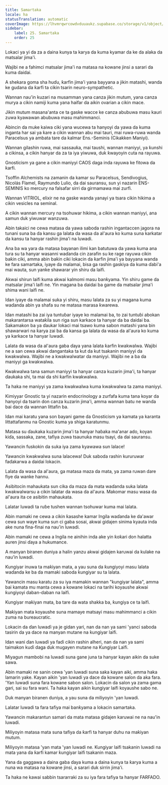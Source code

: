 ```yaml
---
title: Samartaka
locale: ha
statusTranslation: automatic
coverImage: https://lhvmrqwrcowdvduuaukz.supabase.co/storage/v1/object/public/strapi-uploads/small_cover-educacion-fundamental.webp-2d51a7828a2b1309555be27f7e2a61a0.webp
sidebar:
    label: 25. Samartaka
    order: 25
---
```

Lokaci ya yi da za a daina kunya ta karya da kuma kyamar da ke da alaka da matsalar jima'i.

Wajibi ne a fahimci matsalar jima'i na matasa na kowane jinsi a sarari da kuma daidai.

A shekara goma sha huɗu, ƙarfin jima'i yana bayyana a jikin matashi, wanda ke gudana da ƙarfi ta cikin tsarin neuro-sympathetic.

Wannan nau'in kuzari na musamman yana canza jikin mutum, yana canza murya a cikin namiji kuma yana haifar da aikin ovarian a cikin mace.

Jikin mutum masana'anta ce ta gaske wacce ke canza abubuwa masu kauri zuwa kyawawan abubuwa masu mahimmanci.

Abincin da muke kaiwa ciki yana wucewa ta hanyoyi da yawa da kuma inganta har sai ya ƙare a cikin wannan abu mai tauri, mai ruwa-ruwa wanda Paracelsus ya ambata tare da kalmar Ens.-Seminis (Cikakken Maniyi).

Wannan gilashin ruwa, mai sassauƙa, mai taushi, wannan maniyyi, ya ƙunshi a cikinsa, a cikin hanyar da za ta iya yiwuwa, duk ƙwayoyin cuta na rayuwa.

Gnosticism ya gane a cikin maniyyi CAOS daga inda rayuwa ke fitowa da ƙarfi.

Tsoffin Alchemists na zamanin da kamar su Paracelsus, Sendivogius, Nicolás Flamel, Raymundo Lulio, da dai sauransu, sun yi nazarin ENS-SEMINIS ko mercury na falsafar sirri da girmamawa mai zurfi.

Wannan VITRIOL, elixir ne na gaske wanda yanayi ya tsara cikin hikima a cikin vesicles na seminal.

A cikin wannan mercury na tsohuwar hikima, a cikin wannan maniyyi, ana samun duk yiwuwar wanzuwa.

Abin takaici ne cewa matasa da yawa saboda rashin ingantaccen jagora na tunani suna ba da kansu ga lalata da wasa da al'aura ko kuma suna karkatar da kansu ta hanyar rashin jima'i na luwadi.

Ana ba wa yara da matasa bayanan ilimi kan batutuwa da yawa kuma ana tura su ta hanyar wasanni waɗanda cin zarafin su ke rage rayuwa cikin baƙin ciki, amma abin baƙin ciki lokacin da ƙarfin jima'i ya bayyana wanda ke fara samartaka, iyaye da malamai, bisa ga rashin gaskiya da kuma ɗabi'a mai wauta, sun yanke shawarar yin shiru da laifi.

Akwai shirun laifi kuma akwai kalmomi masu banƙyama. Yin shiru game da matsalar jima'i laifi ne. Yin magana ba daidai ba game da matsalar jima'i shima wani laifi ne.

Idan iyaye da malamai suka yi shiru, masu lalata za su yi magana kuma waɗanda abin ya shafa su ne matasa marasa ƙwarewa.

Idan matashi ba zai iya tuntuɓar iyaye ko malamai ba, to zai tuntuɓi abokan makarantarsa ​​wataƙila sun riga sun karkace ta hanyar da ba daidai ba. Sakamakon ba ya ɗaukar lokaci mai tsawo kuma sabon matashi yana bin shawarwari na ƙarya zai ba da kansa ga lalata da wasa da al'aura ko kuma ya karkace ta hanyar luwadi.

Lalata da wasa da al'aura gaba ɗaya yana lalata ƙarfin kwakwalwa. Wajibi ne a san cewa akwai dangantaka ta kut da kut tsakanin maniyyi da kwakwalwa. Wajibi ne a kwakwalwatar da maniyyi. Wajibi ne a ba da maniyyi ga kwakwalwa.

Kwakwalwa tana samun maniyyi ta hanyar canza kuzarin jima'i, ta hanyar ɗaukaka shi, ta mai da shi ƙarfin kwakwalwa.

Ta haka ne maniyyi ya zama kwakwalwa kuma kwakwalwa ta zama maniyyi.

Kimiyyar Gnostic ta yi nazarin endocrinology a zurfafa kuma tana koyar da hanyoyi da tsarin don canza kuzarin jima'i, amma wannan batu ne wanda bai dace da wannan littafin ba.

Idan mai karatu yana son bayani game da Gnosticism ya kamata ya karanta littattafanmu na Gnostic kuma ya shiga karatunmu.

Matasa su ɗaukaka kuzarin jima'i ta hanyar haɓaka ma'anar ado, koyan kiɗa, sassaka, zane, tafiya zuwa tsaunuka masu tsayi, da dai sauransu.

Yawancin fuskokin da suka iya zama kyawawa sun lalace!

Yawancin kwakwalwa suna lalacewa! Duk saboda rashin kururuwar faɗakarwa a daidai lokacin.

Lalata da wasa da al'aura, ga matasa maza da mata, ya zama ruwan dare fiye da wanke hannu.

Asibitocin mahaukata sun cika da maza da mata waɗanda suka lalata kwakwalwarsu a cikin lalatar da wasa da al'aura. Makomar masu wasa da al'aura ita ce asibitin mahaukata.

Lalatar luwadi ta ruɓe tushen wannan tsohuwar kuma mai lalata.

Abin mamaki ne cewa a cikin ƙasashe kamar Ingila waɗanda ke da'awar cewa sun waye kuma sun ci gaba sosai, akwai gidajen sinima kyauta inda ake nuna fina-finai na nau'in luwadi.

Abin mamaki ne cewa a Ingila ne ainihin inda ake yin ƙoƙari don halatta auren jinsi ɗaya a hukumance.

A manyan biranen duniya a halin yanzu akwai gidajen karuwai da kulake na nau'in luwadi.

Ƙungiyar inuwa ta maƙiyan mata, a yau suna da ƙungiyoyi masu lalata waɗanda ke ba da mamaki saboda ƙungiyar su ta lalata.

Yawancin masu karatu za su iya mamakin wannan "ƙungiyar lalata", amma bai kamata mu manta cewa a kowane lokaci na tarihi koyaushe akwai ƙungiyoyi daban-daban na laifi.

Ƙungiyar maƙiyan mata, ba tare da wata shakka ba, ƙungiya ce ta laifi.

Maƙiyan mata koyaushe suna mamaye matsayi masu mahimmanci a cikin zuma na bureaucratic.

Lokacin da ɗan luwaɗi ya je gidan yari, nan da nan ya sami 'yanci saboda tasirin da ya dace na manyan mutane na ƙungiyar laifi.

Idan wani ɗan luwaɗi ya faɗi cikin rashin alheri, nan da nan ya sami taimakon kuɗi daga duk mugayen mutane na Ƙungiyar Laifi.

Miyagun mambobi na luwadi suna gane juna ta hanyar kayan aikin da suke sawa.

Abin mamaki ne sanin cewa 'yan luwadi suna saka kayan aiki, amma haka lamarin yake. Kayan aikin 'yan luwadi ya dace da kowane salon da aka fara. 'Yan luwadi suna fara kowane sabon salon. Lokacin da salon ya zama gama gari, sai su fara wani. Ta haka kayan aikin ƙungiyar laifi koyaushe sabo ne.

Duk manyan biranen duniya, a yau suna da miliyoyin 'yan luwadi.

Lalatar luwadi ta fara tafiya mai banƙyama a lokacin samartaka.

Yawancin makarantun samari da mata matasa gidajen karuwai ne na nau'in luwadi.

Miliyoyin matasa mata suna tafiya da ƙarfi ta hanyar duhu na maƙiyan mutum.

Miliyoyin matasa 'yan mata 'yan luwadi ne. Ƙungiyar laifi tsakanin luwadi na mata yana da ƙarfi kamar ƙungiyar laifi tsakanin maza.

Yana da gaggawa a daina gaba ɗaya kuma a daina kunya ta ƙarya kuma a nuna wa matasa na kowane jinsi, a sarari duk sirrin jima'i.

Ta haka ne kawai sabbin tsararraki za su iya fara tafiya ta hanyar FARFADO.

